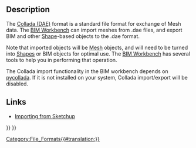 <languages/>

{{Docnav
|[[Arch_IFC|IFC]]
|[[Arch_OBJ|OBJ]]
|[[BIM_Workbench|BIM]]
|IconL=
|IconR=
|IconC=Workbench_BIM.svg
}}

{{TOCright}}

== Description ==

The [https://en.wikipedia.org/wiki/COLLADA Collada (DAE)] format is a standard file format for exchange of Mesh data. The [[BIM_Workbench|BIM Workbench]] can import meshes from .dae files, and export BIM and other [[Part_Workbench|Shape]]-based objects to the .dae format.

Note that imported objects will be [[Mesh_Workbench|Mesh]] objects, and will need to be turned into [[Shape|Shapes]] or BIM objects for optimal use. The [[BIM_Workbench|BIM Workbench]] has several tools to help you in performing that operation.

The Collada import functionality in the BIM workbench depends on [http://pycollada.github.io/ pycollada]. If it is not installed on your system, Collada import/export will be disabled.

==Links==

* [[Importing_From_Sketchup|Importing from Sketchup]]


{{Docnav
|[[Arch_IFC|IFC]]
|[[Arch_OBJ|OBJ]]
|[[BIM_Workbench|BIM]]
|IconL=
|IconR=
|IconC=Workbench_BIM.svg
}}

{{BIM_Tools_navi{{#translation:}}}}
{{Userdocnavi{{#translation:}}}}
[[Category:File_Formats{{#translation:}}]]